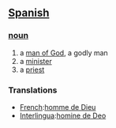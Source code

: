 == [[Spanish]] ==
=== [[noun]] ===
# a [[man of God]], a godly man
# a [[minister]]
# a [[priest]]

=== Translations ===
*[[French]]:[[homme de Dieu]]
*[[Interlingua]]:[[homine de Deo]]